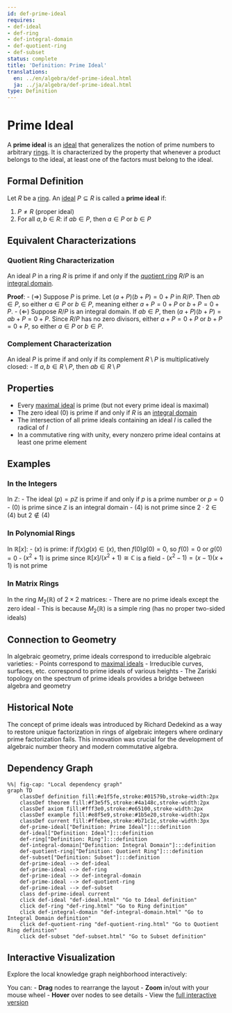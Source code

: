 ```yaml
---
id: def-prime-ideal
requires:
- def-ideal
- def-ring
- def-integral-domain
- def-quotient-ring
- def-subset
status: complete
title: 'Definition: Prime Ideal'
translations:
  en: ../en/algebra/def-prime-ideal.html
  ja: ../ja/algebra/def-prime-ideal.html
type: Definition
---
```


# Prime Ideal {#def-prime-ideal}

A **prime ideal** is an [ideal](def-ideal.qmd) that generalizes the notion of prime numbers to arbitrary [rings](def-ring.qmd). It is characterized by the property that whenever a product belongs to the ideal, at least one of the factors must belong to the ideal.

## Formal Definition

Let $R$ be a [ring](def-ring.qmd). An [ideal](def-ideal.qmd) $P \subseteq R$ is called a **prime ideal** if:

1. $P \neq R$ (proper ideal)
2. For all $a, b \in R$: if $ab \in P$, then $a \in P$ or $b \in P$

## Equivalent Characterizations

### Quotient Ring Characterization

An ideal $P$ in a ring $R$ is prime if and only if the [quotient ring](def-quotient-ring.qmd) $R/P$ is an [integral domain](def-integral-domain.qmd).

**Proof**:
- ($\Rightarrow$) Suppose $P$ is prime. Let $(a + P)(b + P) = 0 + P$ in $R/P$. Then $ab \in P$, so either $a \in P$ or $b \in P$, meaning either $a + P = 0 + P$ or $b + P = 0 + P$.
- ($\Leftarrow$) Suppose $R/P$ is an integral domain. If $ab \in P$, then $(a + P)(b + P) = ab + P = 0 + P$. Since $R/P$ has no zero divisors, either $a + P = 0 + P$ or $b + P = 0 + P$, so either $a \in P$ or $b \in P$.

### Complement Characterization

An ideal $P$ is prime if and only if its complement $R \setminus P$ is multiplicatively closed:
- If $a, b \in R \setminus P$, then $ab \in R \setminus P$

## Properties

- Every [maximal ideal](def-maximal-ideal.qmd) is prime (but not every prime ideal is maximal)
- The zero ideal $(0)$ is prime if and only if $R$ is an [integral domain](def-integral-domain.qmd)
- The intersection of all prime ideals containing an ideal $I$ is called the radical of $I$
- In a commutative ring with unity, every nonzero prime ideal contains at least one prime element

## Examples

### In the Integers

In $\mathbb{Z}$:
- The ideal $(p) = p\mathbb{Z}$ is prime if and only if $p$ is a prime number or $p = 0$
- $(0)$ is prime since $\mathbb{Z}$ is an integral domain
- $(4)$ is not prime since $2 \cdot 2 \in (4)$ but $2 \notin (4)$

### In Polynomial Rings

In $\mathbb{R}[x]$:
- $(x)$ is prime: if $f(x)g(x) \in (x)$, then $f(0)g(0) = 0$, so $f(0) = 0$ or $g(0) = 0$
- $(x^2 + 1)$ is prime since $\mathbb{R}[x]/(x^2 + 1) \cong \mathbb{C}$ is a field
- $(x^2 - 1) = (x-1)(x+1)$ is not prime

### In Matrix Rings

In the ring $M_2(\mathbb{R})$ of $2 \times 2$ matrices:
- There are no prime ideals except the zero ideal
- This is because $M_2(\mathbb{R})$ is a simple ring (has no proper two-sided ideals)

## Connection to Geometry

In algebraic geometry, prime ideals correspond to irreducible algebraic varieties:
- Points correspond to [maximal ideals](def-maximal-ideal.qmd)
- Irreducible curves, surfaces, etc. correspond to prime ideals of various heights
- The Zariski topology on the spectrum of prime ideals provides a bridge between algebra and geometry

## Historical Note

The concept of prime ideals was introduced by Richard Dedekind as a way to restore unique factorization in rings of algebraic integers where ordinary prime factorization fails. This innovation was crucial for the development of algebraic number theory and modern commutative algebra.

## Dependency Graph

```mermaid
%%| fig-cap: "Local dependency graph"
graph TD
    classDef definition fill:#e1f5fe,stroke:#01579b,stroke-width:2px
    classDef theorem fill:#f3e5f5,stroke:#4a148c,stroke-width:2px
    classDef axiom fill:#fff3e0,stroke:#e65100,stroke-width:2px
    classDef example fill:#e8f5e9,stroke:#1b5e20,stroke-width:2px
    classDef current fill:#ffebee,stroke:#b71c1c,stroke-width:3px
    def-prime-ideal["Definition: Prime Ideal"]:::definition
    def-ideal["Definition: Ideal"]:::definition
    def-ring["Definition: Ring"]:::definition
    def-integral-domain["Definition: Integral Domain"]:::definition
    def-quotient-ring["Definition: Quotient Ring"]:::definition
    def-subset["Definition: Subset"]:::definition
    def-prime-ideal --> def-ideal
    def-prime-ideal --> def-ring
    def-prime-ideal --> def-integral-domain
    def-prime-ideal --> def-quotient-ring
    def-prime-ideal --> def-subset
    class def-prime-ideal current
    click def-ideal "def-ideal.html" "Go to Ideal definition"
    click def-ring "def-ring.html" "Go to Ring definition"
    click def-integral-domain "def-integral-domain.html" "Go to Integral Domain definition"
    click def-quotient-ring "def-quotient-ring.html" "Go to Quotient Ring definition"
    click def-subset "def-subset.html" "Go to Subset definition"
```

## Interactive Visualization

Explore the local knowledge graph neighborhood interactively:

::: {.graph-viz data-id="def-prime-ideal" data-width="700" data-height="500"}
:::

You can:
- **Drag** nodes to rearrange the layout
- **Zoom** in/out with your mouse wheel
- **Hover** over nodes to see details
- View the [full interactive version](../../output/interactive/def-prime-ideal.html){target="_blank"}
